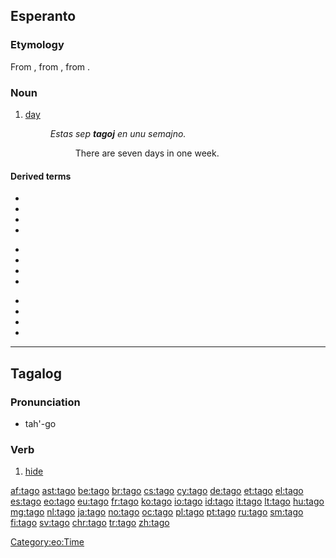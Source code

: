 {{also|Tago}}
==Esperanto==

===Etymology===
From {{etyl|de|eo}} {{term|Tag|lang=de}}, from {{etyl|goh|eo}} {{term|tac|lang=goh}}, from {{etyl|gem-pro|eo}} {{m|gem-pro|*dagaz}}.

===Noun===
{{eo-head}}

# [[day]]
#: ''Estas sep '''tagoj''' en unu semajno.''
#:: There are seven days in one week.

====Derived terms====
{{top3}}
* {{l|eo|antaŭtagmezo|gloss=the [[AM]]}}
* {{l|eo|ĉiutage|gloss=every day, [[daily]]}}
* {{l|eo|labortago|gloss=[[working day]], [[weekday]]}}
* {{l|eo|naskiĝotago|gloss=[[birthday]]}}
{{mid3}}
* {{l|eo|posttagmezo|gloss=the [[PM]]}}
* {{l|eo|ripoztago|gloss=rest day, [[weekend]] day}}
* {{l|eo|supertago|gloss=[[leap day]]}}
* {{l|eo|taga|gloss=of or related to day}}
{{mid3}}
* {{l|eo|tagdaŭra|gloss=lasting all day}}
* {{l|eo|tage|gloss=in the daytime}}
* {{l|eo|taglibro|gloss=[[diary]]}}
* {{l|eo|tagmezo|gloss=[[noon]]}}
{{bottom}}

{{eo BRO|2}}
{{eo GCSE|0}}
{{Universala Vortaro}}

[[Category:eo:Time]]

----

==Tagalog==

===Pronunciation===
* tah'-go

===Verb===
{{head|tl|verb}}

# [[hide]]

[[af:tago]]
[[ast:tago]]
[[be:tago]]
[[br:tago]]
[[cs:tago]]
[[cy:tago]]
[[de:tago]]
[[et:tago]]
[[el:tago]]
[[es:tago]]
[[eo:tago]]
[[eu:tago]]
[[fr:tago]]
[[ko:tago]]
[[io:tago]]
[[id:tago]]
[[it:tago]]
[[lt:tago]]
[[hu:tago]]
[[mg:tago]]
[[nl:tago]]
[[ja:tago]]
[[no:tago]]
[[oc:tago]]
[[pl:tago]]
[[pt:tago]]
[[ru:tago]]
[[sm:tago]]
[[fi:tago]]
[[sv:tago]]
[[chr:tago]]
[[tr:tago]]
[[zh:tago]]
